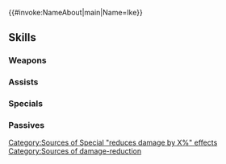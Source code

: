 {{#invoke:NameAbout|main|Name=Ike}}{{HeroPage Tabs}}
{{Hero Infobox
|Name=Ike
|Title=Of Radiance
|WeaponType=Red Sword
|MoveType=Infantry
|Origin=Fire Emblem: Radiant Dawn,Fire Emblem Engage
|Gender=Male
|emblemEffect=If foe's Range = 2 and unit's or foe's Special is ready or triggered before or during this combat, reduces damage from foe's next attack by 40% (once per combat; excluding area-of-effect Specials).
|actorEN=Greg Chun
|actorJP=萩道彦
|artist=大熊ゆうご
|additionDate=March 29, 2024
|releaseDate=March 29, 2024
|entry=9;14
|cv1=9
|cv2=150100
|TagID=紋章アイク
|InternalID=1079
|Properties=emblem
|description=One of the Emblems who were summoned to Elyos. Resides in the Ring of the Radiant Hero. Appears in Fire Emblem: Radiant Dawn / Fire Emblem Engage.
}}
{{Stats Page
|Lv1HP=19|Lv1ATK=8|Lv1SPD=5|Lv1DEF=15|Lv1RES=9
|GRHP=50|GRATK=90|GRSPD=30|GRDEF=70|GRRES=75
}}
==Skills==
===Weapons===
{{Weapons Table
|weapon1=Iron Sword
|weapon1Default=1
|weapon1Unlock=1
|weapon2=Steel Sword
|weapon2Default=2
|weapon2Unlock=2
|weapon3=Silver Sword
|weapon3Default=4
|weapon3Unlock=3
|weapon4=Emblem Ragnell
|weapon4Default=5
|weapon4Unlock=5
}}
===Assists===
{{Assists Table}}
===Specials===
{{Specials Table
|special1=Daylight
|special1Default=4
|special1Unlock=3
|special2=Sol
|special2Unlock=4
|special3=Great Aether
|special3Unlock=5
}}
===Passives===
{{Passives Table
|passiveA1=Def/Res Finish 1
|passiveA2=Def/Res Finish 2
|passiveA3=Def/Res Finish 3
|passiveA4=Def/Res Finish 4
|passiveA1Unlock=2
|passiveA2Unlock=3
|passiveA3Unlock=4
|passiveA4Unlock=5
|passiveB1=Laguz Friend 1
|passiveB2=Laguz Friend 2
|passiveB3=Laguz Friend 3
|passiveB4=Laguz Friend 4
|passiveB1Unlock=2
|passiveB2Unlock=3
|passiveB3Unlock=4
|passiveB4Unlock=5
|passiveC1=Canto Control 1
|passiveC2=Canto Control 2
|passiveC3=Canto Control 3
|passiveC1Unlock=1
|passiveC2Unlock=2
|passiveC3Unlock=4
}}
{{Heroes Navbox}}
[[Category:Sources of Special "reduces damage by X%" effects]]
[[Category:Sources of damage-reduction]]